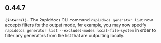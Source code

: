 ## 0.44.7
**`(internal):`** The Rapiddocs CLI command `rapiddocs generator list` now accepts filters for the output mode, for example, you may now specify `rapiddocs generator list --excluded-modes local-file-system`
in order to filter any generators from the list that are outputting locally.


